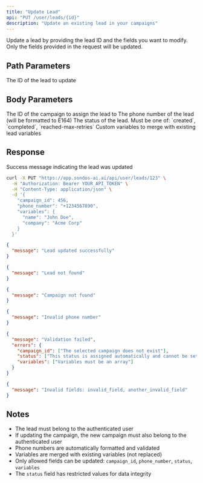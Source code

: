 ```yaml
---
title: "Update Lead"
api: "PUT /user/leads/{id}"
description: "Update an existing lead in your campaigns"
---
```


Update a lead by providing the lead ID and the fields you want to modify. Only the fields provided in the request will be updated.

## Path Parameters

<ParamField path="id" type="integer" required>
  The ID of the lead to update
</ParamField>

## Body Parameters

<ParamField body="campaign_id" type="integer" optional>
  The ID of the campaign to assign the lead to
</ParamField>

<ParamField body="phone_number" type="string" optional>
  The phone number of the lead (will be formatted to E164)
</ParamField>

<ParamField body="status" type="string" optional>
  The status of the lead. Must be one of: `created`, `completed`, `reached-max-retries`
</ParamField>

<ParamField body="variables" type="object" optional>
  Custom variables to merge with existing lead variables
</ParamField>

## Response

<ResponseField name="message" type="string">
  Success message indicating the lead was updated
</ResponseField>

<RequestExample>

```bash cURL
curl -X PUT "https://app.sondos-ai.ai/api/user/leads/123" \
  -H "Authorization: Bearer YOUR_API_TOKEN" \
  -H "Content-Type: application/json" \
  -d '{
    "campaign_id": 456,
    "phone_number": "+1234567890",
    "variables": {
      "name": "John Doe",
      "company": "Acme Corp"
    }
  }'
```

</RequestExample>

<ResponseExample>

```json Success Response
{
  "message": "Lead updated successfully"
}
```

```json Error Response - Lead Not Found
{
  "message": "Lead not found"
}
```

```json Error Response - Campaign Not Found
{
  "message": "Campaign not found"
}
```

```json Error Response - Invalid Phone Number
{
  "message": "Invalid phone number"
}
```

```json Error Response - Validation Failed
{
  "message": "Validation failed",
  "errors": {
    "campaign_id": ["The selected campaign does not exist"],
    "status": ["This status is assigned automatically and cannot be set manually"],
    "variables": ["Variables must be an array"]
  }
}
```

```json Error Response - Invalid Fields
{
  "message": "Invalid fields: invalid_field, another_invalid_field"
}
```

</ResponseExample>

## Notes

- The lead must belong to the authenticated user
- If updating the campaign, the new campaign must also belong to the authenticated user
- Phone numbers are automatically formatted and validated
- Variables are merged with existing variables (not replaced)
- Only allowed fields can be updated: `campaign_id`, `phone_number`, `status`, `variables`
- The `status` field has restricted values for data integrity